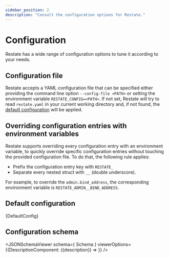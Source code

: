 ```yaml
---
sidebar_position: 2
description: "Consult the configuration options for Restate."
---
```



# Configuration

Restate has a wide range of configuration options to tune it according to your needs.

## Configuration file

Restate accepts a YAML configuration file that can be specified either providing the command line option `--config-file <PATH>` or setting the environment variable `RESTATE_CONFIG=<PATH>`. If not set, Restate will try to read `restate.yaml` in your current working directory and, if not found, the [default configuration](#default-configuration) will be applied.

## Overriding configuration entries with environment variables

Restate supports overriding every configuration entry with an environment variable, to quickly override specific configuration entries without touching the provided configuration file. To do that, the following rule applies:

* Prefix the configuration entry key with `RESTATE_` 
* Separate every nested struct with `__` (double underscore).

For example, to override the `admin.bind_address`, the corresponding environment variable is `RESTATE_ADMIN__BIND_ADDRESS`.

## Default configuration

<CodeBlock language="yaml">{DefaultConfig}</CodeBlock>

## Configuration schema

<JSONSchemaViewer schema={ Schema } viewerOptions={{DescriptionComponent: ({description}) => <ReactMarkdown children={description}/>}} />
